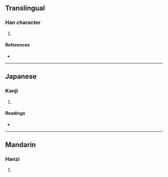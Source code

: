 {{character info/new}}
==Translingual==

===Han character===
{{Han char|rn=100|rad=生|as=09|sn=14|four=|canj=HMB|ids=⿱甡月}}

# {{defn|Han|sort=生09}}

====References====
* {{Han ref|kx=0755.201|dkj=21698|hdz=42579.070|uh=7527|ud=29991}}

----

==Japanese==

===Kanji===
{{ja-kanji|grade=|rs=生09}}

# {{defn|lang=ja|sort=生09}}

====Readings====
* {{ja-readings|on=[[しん]] (shin), [[そん]] (son)|kun=[[おおい]] (ooi)|nanori=}}

----

==Mandarin==

===Hanzi===
{{cmn-hanzi|pin=[[sēn]] ([[sen1]])|wg=sen<sup>1</sup>}}

# {{defn|lang=cmn|sort=生09}}